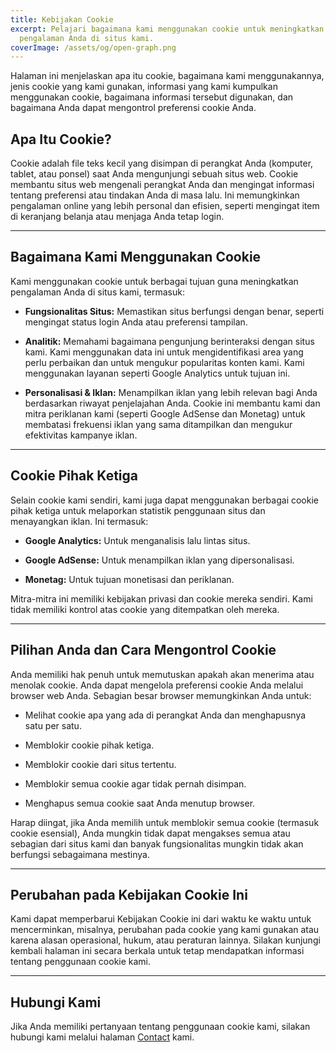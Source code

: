 ```yaml
---
title: Kebijakan Cookie
excerpt: Pelajari bagaimana kami menggunakan cookie untuk meningkatkan
  pengalaman Anda di situs kami.
coverImage: /assets/og/open-graph.png
---
```

Halaman ini menjelaskan apa itu cookie, bagaimana kami menggunakannya, jenis cookie yang kami gunakan, informasi yang kami kumpulkan menggunakan cookie, bagaimana informasi tersebut digunakan, dan bagaimana Anda dapat mengontrol preferensi cookie Anda.

## Apa Itu Cookie?

Cookie adalah file teks kecil yang disimpan di perangkat Anda (komputer, tablet, atau ponsel) saat Anda mengunjungi sebuah situs web. Cookie membantu situs web mengenali perangkat Anda dan mengingat informasi tentang preferensi atau tindakan Anda di masa lalu. Ini memungkinkan pengalaman online yang lebih personal dan efisien, seperti mengingat item di keranjang belanja atau menjaga Anda tetap login.

* * *

## Bagaimana Kami Menggunakan Cookie

Kami menggunakan cookie untuk berbagai tujuan guna meningkatkan pengalaman Anda di situs kami, termasuk:

*   **Fungsionalitas Situs:** Memastikan situs berfungsi dengan benar, seperti mengingat status login Anda atau preferensi tampilan.
    
*   **Analitik:** Memahami bagaimana pengunjung berinteraksi dengan situs kami. Kami menggunakan data ini untuk mengidentifikasi area yang perlu perbaikan dan untuk mengukur popularitas konten kami. Kami menggunakan layanan seperti Google Analytics untuk tujuan ini.
    
*   **Personalisasi & Iklan:** Menampilkan iklan yang lebih relevan bagi Anda berdasarkan riwayat penjelajahan Anda. Cookie ini membantu kami dan mitra periklanan kami (seperti Google AdSense dan Monetag) untuk membatasi frekuensi iklan yang sama ditampilkan dan mengukur efektivitas kampanye iklan.
    

* * *

## Cookie Pihak Ketiga

Selain cookie kami sendiri, kami juga dapat menggunakan berbagai cookie pihak ketiga untuk melaporkan statistik penggunaan situs dan menayangkan iklan. Ini termasuk:

*   **Google Analytics:** Untuk menganalisis lalu lintas situs.
    
*   **Google AdSense:** Untuk menampilkan iklan yang dipersonalisasi.
    
*   **Monetag:** Untuk tujuan monetisasi dan periklanan.
    

Mitra-mitra ini memiliki kebijakan privasi dan cookie mereka sendiri. Kami tidak memiliki kontrol atas cookie yang ditempatkan oleh mereka.

* * *

## Pilihan Anda dan Cara Mengontrol Cookie

Anda memiliki hak penuh untuk memutuskan apakah akan menerima atau menolak cookie. Anda dapat mengelola preferensi cookie Anda melalui browser web Anda. Sebagian besar browser memungkinkan Anda untuk:

*   Melihat cookie apa yang ada di perangkat Anda dan menghapusnya satu per satu.
    
*   Memblokir cookie pihak ketiga.
    
*   Memblokir cookie dari situs tertentu.
    
*   Memblokir semua cookie agar tidak pernah disimpan.
    
*   Menghapus semua cookie saat Anda menutup browser.
    

Harap diingat, jika Anda memilih untuk memblokir semua cookie (termasuk cookie esensial), Anda mungkin tidak dapat mengakses semua atau sebagian dari situs kami dan banyak fungsionalitas mungkin tidak akan berfungsi sebagaimana mestinya.

* * *

## Perubahan pada Kebijakan Cookie Ini

Kami dapat memperbarui Kebijakan Cookie ini dari waktu ke waktu untuk mencerminkan, misalnya, perubahan pada cookie yang kami gunakan atau karena alasan operasional, hukum, atau peraturan lainnya. Silakan kunjungi kembali halaman ini secara berkala untuk tetap mendapatkan informasi tentang penggunaan cookie kami.

* * *

## Hubungi Kami

Jika Anda memiliki pertanyaan tentang penggunaan cookie kami, silakan hubungi kami melalui halaman [Contact](/contact) kami.